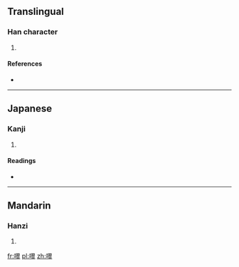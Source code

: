 ==Translingual==

===Han character===
{{Han char|rn=30|rad=口|as=14|sn=17|four=6704<sub>8</sub>|canj=口尸一十 (RSMJ)}}

# {{defn|Han|sort=口14}}

====References====
* {{Han ref|kx=0211.220|dkj=04444|dj=0434.170|hdz=10698.050|uh=567F|ud=22143|bh=ECC8|bd=60616}}

----

==Japanese==

===Kanji===
{{ja-kanji|grade=|rs=口14}}

# {{defn|lang=ja|sort=口14}}

====Readings====
* {{ja-readings|on=[[すい]] (sui)|kun=}}

----

==Mandarin==

===Hanzi===
{{cmn-hanzi|pin=[[zuǐ]] ([[zui3]])|wg=tsui<sup>3</sup>}}

# {{defn|lang=cmn|sort=口14}}

[[fr:噿]]
[[pl:噿]]
[[zh:噿]]